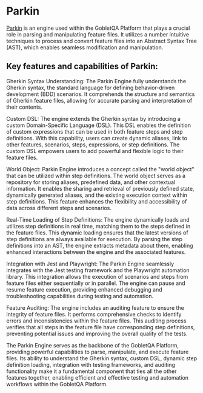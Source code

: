 # Parkin

[Parkin](https://github.com/lancetipton/parkin) is an engine used within the GobletQA Platform that plays a crucial role in parsing and manipulating feature files. It utilizes a number intuitive techniques to process and convert feature files into an Abstract Syntax Tree (AST), which enables seamless modification and manipulation.

## Key features and capabilities of Parkin:

Gherkin Syntax Understanding: The Parkin Engine fully understands the Gherkin syntax, the standard language for defining behavior-driven development (BDD) scenarios. It comprehends the structure and semantics of Gherkin feature files, allowing for accurate parsing and interpretation of their contents.

Custom DSL: The engine extends the Gherkin syntax by introducing a custom Domain-Specific Language (DSL). This DSL enables the definition of custom expressions that can be used in both feature steps and step definitions. With this capability, users can create dynamic aliases, link to other features, scenarios, steps, expressions, or step definitions. The custom DSL empowers users to add powerful and flexible logic to their feature files.

World Object: Parkin Engine introduces a concept called the "world object" that can be utilized within step definitions. The world object serves as a repository for storing aliases, predefined data, and other contextual information. It enables the sharing and retrieval of previously defined state, dynamically generated aliases, and the existing execution context within step definitions. This feature enhances the flexibility and accessibility of data across different steps and scenarios.

Real-Time Loading of Step Definitions: The engine dynamically loads and utilizes step definitions in real time, matching them to the steps defined in the feature files. This dynamic loading ensures that the latest versions of step definitions are always available for execution. By parsing the step definitions into an AST, the engine extracts metadata about them, enabling enhanced interactions between the engine and the associated features.

Integration with Jest and Playwright: The Parkin Engine seamlessly integrates with the Jest testing framework and the Playwright automation library. This integration allows the execution of scenarios and steps from feature files either sequentially or in parallel. The engine can pause and resume feature execution, providing enhanced debugging and troubleshooting capabilities during testing and automation.

Feature Auditing: The engine includes an auditing feature to ensure the integrity of feature files. It performs comprehensive checks to identify errors and inconsistencies within the feature files. This auditing process verifies that all steps in the feature file have corresponding step definitions, preventing potential issues and improving the overall quality of the tests.

The Parkin Engine serves as the backbone of the GobletQA Platform, providing powerful capabilities to parse, manipulate, and execute feature files. Its ability to understand the Gherkin syntax, custom DSL, dynamic step definition loading, integration with testing frameworks, and auditing functionality make it a fundamental component that ties all the other features together, enabling efficient and effective testing and automation workflows within the GobletQA Platform.